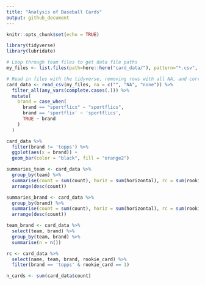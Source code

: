 ```yaml
---
title: "Analysis of Baseball Cards"
output: github_document
---
```


```r
knitr::opts_chunk$set(echo = TRUE)
```

```r
library(tidyverse)
library(lubridate)
```

```r
# Loop through team files to get data file paths
my_files <- list.files(path=here::here("card_data/"), pattern="*.csv", full.names = TRUE)

# Read in files with the tidyverse, removing rows with all NA, and correcting a typo
card_data <- read_csv(my_files, na = c("", "NA", "none")) %>% 
  filter_all(any_vars(complete.cases(.))) %>% 
  mutate(
    brand = case_when(
      brand == "sportflicx" ~ "sportflics",
      brand == 'sportflix' ~ 'sportflics',
      TRUE ~ brand
    )
  )
```

```r
card_data %>% 
  filter(brand != 'topps') %>% 
  ggplot(aes(x = brand)) +
  geom_bar(color = "black", fill = "orange2")
```

```r
summaries_team <- card_data %>% 
  group_by(team) %>% 
  summarise(count = sum(count), horiz = sum(horizontal), rc = sum(rookie_card), od = sum(opening_day), asg = sum(asg), special = sum(special)) %>% 
  arrange(desc(count))
```

```r
summaries_brand <- card_data %>% 
  group_by(brand) %>% 
  summarise(count = sum(count), horiz = sum(horizontal), rc = sum(rookie_card), od = sum(opening_day), asg = sum(asg), special = sum(special)) %>% 
  arrange(desc(count))
```

```r
team_brand <- card_data %>% 
  select(team, brand) %>% 
  group_by(team, brand) %>% 
  summarise(n = n())
```

```r
rc <- card_data %>% 
  select(name, team, brand, rookie_card) %>% 
  filter(brand == 'topps' & rookie_card == 1)

n_cards <- sum(card_data$count)

```
